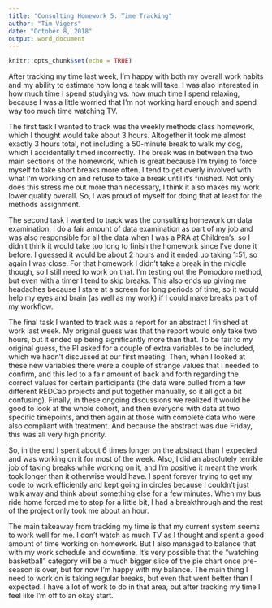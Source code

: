```yaml
---
title: "Consulting Homework 5: Time Tracking"
author: "Tim Vigers"
date: "October 8, 2018"
output: word_document
---
```


```r
knitr::opts_chunk$set(echo = TRUE)
```

  After tracking my time last week, I'm happy with both my overall work habits and my ability to estimate how long a task will take. I was also interested in how much time I spend studying vs. how much time I spend relaxing, because I was a little worried that I'm not working hard enough and spend way too much time watching TV.

  The first task I wanted to track was the weekly methods class homework, which I thought would take about 3 hours. Altogether it took me almost exactly 3 hours total, not including a 50-minute break to walk my dog, which I accidentally timed incorrectly. The break was in between the two main sections of the homework, which is great because I'm trying to force myself to take short breaks more often. I tend to get overly involved with what I'm working on and refuse to take a break until it's finished. Not only does this stress me out more than necessary, I think it also makes my work lower quality overall. So, I was proud of myself for doing that at least for the methods assignment. 

  The second task I wanted to track was the consulting homework on data examination. I do a fair amount of data examination as part of my job and was also responsible for all the data when I was a PRA at Children's, so I didn't think it would take too long to finish the homework since I've done it before. I guessed it would be about 2 hours and it ended up taking 1:51, so again I was close. For that homework I didn't take a break in the middle though, so I still need to work on that. I'm testing out the Pomodoro method, but even with a timer I tend to skip breaks. This also ends up giving me headaches because I stare at a screen for long periods of time, so it would help my eyes and brain (as well as my work) if I could make breaks part of my workflow. 

  The final task I wanted to track was a report for an abstract I finished at work last week. My original guess was that the report would only take two hours, but it ended up being significantly more than that. To be fair to my original guess, the PI asked for a couple of extra variables to be included, which we hadn't discussed at our first meeting. Then, when I looked at these new variables there were a couple of strange values that I needed to confirm, and this led to a fair amount of back and forth regarding the correct values for certain participants (the data were pulled from a few different REDCap projects and put together manually, so it all got a bit confusing). Finally, in these ongoing discussions we realized it would be good to look at the whole cohort, and then everyone with data at two specific timepoints, and then again at those with complete data who were also compliant with treatment. And because the abstract was due Friday, this was all very high priority. 
  
  So, in the end I spent about 6 times longer on the abstract than I expected and was working on it for most of the week. Also, I did an absolutely terrible job of taking breaks while working on it, and I'm positive it meant the work took longer than it otherwise would have. I spent forever trying to get my code to work efficiently and kept going in circles because I couldn't just walk away and think about something else for a few minutes. When my bus ride home forced me to stop for a little bit, I had a breakthrough and the rest of the project only took me about an hour. 
  
  The main takeaway from tracking my time is that my current system seems to work well for me. I don't watch as much TV as I thought and spent a good amount of time working on homework. But I also managed to balance that with my work schedule and downtime. It's very possible that the "watching basketball" category will be a much bigger slice of the pie chart once pre-season is over, but for now I'm happy with my balance. The main thing I need to work on is taking regular breaks, but even that went better than I expected. I have a lot of work to do in that area, but after tracking my time I feel like I'm off to an okay start.